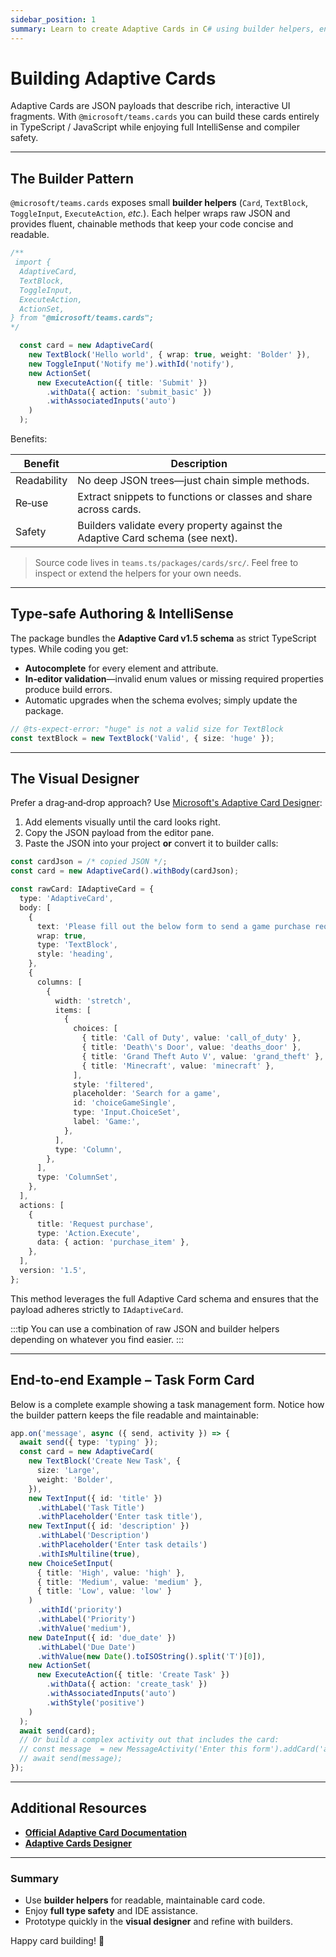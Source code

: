 ```yaml
---
sidebar_position: 1
summary: Learn to create Adaptive Cards in C# using builder helpers, enabling type-safe, maintainable UI development with IntelliSense support, visual designer integration, and end-to-end examples for interactive forms.
---
```



# Building Adaptive Cards

Adaptive Cards are JSON payloads that describe rich, interactive UI fragments.
With `@microsoft/teams.cards` you can build these cards entirely in TypeScript / JavaScript while enjoying full IntelliSense and compiler safety.

---

## The Builder Pattern

`@microsoft/teams.cards` exposes small **builder helpers** (`Card`, `TextBlock`, `ToggleInput`, `ExecuteAction`, _etc._).
Each helper wraps raw JSON and provides fluent, chainable methods that keep your code concise and readable.

```ts
/**
 import {
  AdaptiveCard,
  TextBlock,
  ToggleInput,
  ExecuteAction,
  ActionSet,
} from "@microsoft/teams.cards";
*/

  const card = new AdaptiveCard(
    new TextBlock('Hello world', { wrap: true, weight: 'Bolder' }),
    new ToggleInput('Notify me').withId('notify'),
    new ActionSet(
      new ExecuteAction({ title: 'Submit' })
        .withData({ action: 'submit_basic' })
        .withAssociatedInputs('auto')
    )
  );
```

Benefits:

| Benefit     | Description                                                                   |
| ----------- | ----------------------------------------------------------------------------- |
| Readability | No deep JSON trees—just chain simple methods.                                 |
| Re‑use      | Extract snippets to functions or classes and share across cards.              |
| Safety      | Builders validate every property against the Adaptive Card schema (see next). |

> Source code lives in `teams.ts/packages/cards/src/`. Feel free to inspect or extend the helpers for your own needs.

---

## Type‑safe Authoring & IntelliSense

The package bundles the **Adaptive Card v1.5 schema** as strict TypeScript types.
While coding you get:

- **Autocomplete** for every element and attribute.
- **In‑editor validation**—invalid enum values or missing required properties produce build errors.
- Automatic upgrades when the schema evolves; simply update the package.

```ts
// @ts-expect-error: "huge" is not a valid size for TextBlock
const textBlock = new TextBlock('Valid', { size: 'huge' });
```

---

## The Visual Designer

Prefer a drag‑and‑drop approach? Use [Microsoft's Adaptive Card Designer](https://adaptivecards.microsoft.com/designer.html):

1. Add elements visually until the card looks right.
2. Copy the JSON payload from the editor pane.
3. Paste the JSON into your project **or** convert it to builder calls:

```typescript
const cardJson = /* copied JSON */;
const card = new AdaptiveCard().withBody(cardJson);
```

```ts
const rawCard: IAdaptiveCard = {
  type: 'AdaptiveCard',
  body: [
    {
      text: 'Please fill out the below form to send a game purchase request.',
      wrap: true,
      type: 'TextBlock',
      style: 'heading',
    },
    {
      columns: [
        {
          width: 'stretch',
          items: [
            {
              choices: [
                { title: 'Call of Duty', value: 'call_of_duty' },
                { title: 'Death\'s Door', value: 'deaths_door' },
                { title: 'Grand Theft Auto V', value: 'grand_theft' },
                { title: 'Minecraft', value: 'minecraft' },
              ],
              style: 'filtered',
              placeholder: 'Search for a game',
              id: 'choiceGameSingle',
              type: 'Input.ChoiceSet',
              label: 'Game:',
            },
          ],
          type: 'Column',
        },
      ],
      type: 'ColumnSet',
    },
  ],
  actions: [
    {
      title: 'Request purchase',
      type: 'Action.Execute',
      data: { action: 'purchase_item' },
    },
  ],
  version: '1.5',
};
```

This method leverages the full Adaptive Card schema and ensures that the payload adheres strictly to `IAdaptiveCard`.

:::tip
You can use a combination of raw JSON and builder helpers depending on whatever you find easier.
:::

---

## End‑to‑end Example – Task Form Card

Below is a complete example showing a task management form. Notice how the builder pattern keeps the file readable and maintainable:

```ts
app.on('message', async ({ send, activity }) => {
  await send({ type: 'typing' });
  const card = new AdaptiveCard(
    new TextBlock('Create New Task', {
      size: 'Large',
      weight: 'Bolder',
    }),
    new TextInput({ id: 'title' })
      .withLabel('Task Title')
      .withPlaceholder('Enter task title'),
    new TextInput({ id: 'description' })
      .withLabel('Description')
      .withPlaceholder('Enter task details')
      .withIsMultiline(true),
    new ChoiceSetInput(
      { title: 'High', value: 'high' },
      { title: 'Medium', value: 'medium' },
      { title: 'Low', value: 'low' }
    )
      .withId('priority')
      .withLabel('Priority')
      .withValue('medium'),
    new DateInput({ id: 'due_date' })
      .withLabel('Due Date')
      .withValue(new Date().toISOString().split('T')[0]),
    new ActionSet(
      new ExecuteAction({ title: 'Create Task' })
        .withData({ action: 'create_task' })
        .withAssociatedInputs('auto')
        .withStyle('positive')
    )
  );
  await send(card);
  // Or build a complex activity out that includes the card:
  // const message  = new MessageActivity('Enter this form').addCard('adaptive', card);
  // await send(message);
});
```

---

## Additional Resources

- [**Official Adaptive Card Documentation**](https://adaptivecards.microsoft.com/)
- [**Adaptive Cards Designer**](https://adaptivecards.microsoft.com/designer.html)

---

### Summary

- Use **builder helpers** for readable, maintainable card code.
- Enjoy **full type safety** and IDE assistance.
- Prototype quickly in the **visual designer** and refine with builders.

Happy card building! 🎉
